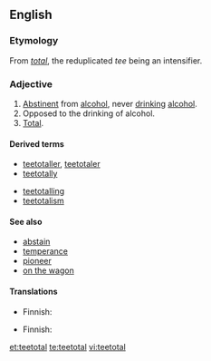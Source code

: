 ==English==

===Etymology===
From ''[[total]]'', the reduplicated ''tee'' being an intensifier.

===Adjective===
{{en-adj}}

# [[abstinent|Abstinent]] from [[alcohol]], never [[drink]]ing [[alcohol]].
# Opposed to the drinking of alcohol.
# [[total|Total]].

====Derived terms====
{{rel-top|terms derived from teetotal}}
* [[teetotaller]], [[teetotaler]]
* [[teetotally]]
{{rel-mid}}
* [[teetotalling]]
* [[teetotalism]]
{{rel-bottom}}

====See also====
* [[abstain]]
* [[temperance]]
* [[pioneer]]
* [[on the wagon]]

====Translations====
{{trans-top|abstinent from alcohol}}
* Finnish: {{t-|fi|raivoraitis}}
{{trans-mid}}
{{trans-bottom}}

{{trans-top|opposed to the drinking of alcohol}}
* Finnish: {{t-|fi|raivoraitis}}
{{trans-mid}}
{{trans-bottom}}

{{trans-top|total}}
{{trans-mid}}
{{trans-bottom}}

[[et:teetotal]]
[[te:teetotal]]
[[vi:teetotal]]
